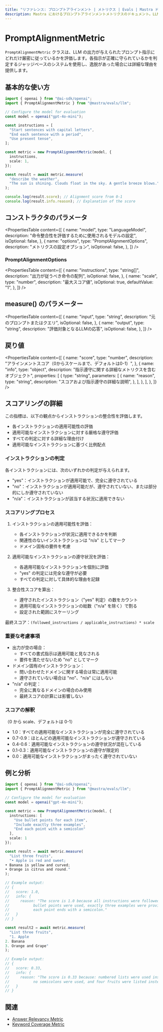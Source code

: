 ---
title: "リファレンス: プロンプトアラインメント | メトリクス | Evals | Mastra ドキュメント"
description: Mastra におけるプロンプトアラインメントメトリクスのドキュメント。LLM の出力が与えられたプロンプト指示にどれだけ従っているかを評価します。
---

# PromptAlignmentMetric

`PromptAlignmentMetric` クラスは、LLM の出力が与えられたプロンプト指示にどれだけ厳密に従っているかを評価します。各指示が正確に守られているかを判定するジャッジベースのシステムを使用し、逸脱があった場合には詳細な理由を提供します。

## 基本的な使い方

```typescript
import { openai } from "@ai-sdk/openai";
import { PromptAlignmentMetric } from "@mastra/evals/llm";

// Configure the model for evaluation
const model = openai("gpt-4o-mini");

const instructions = [
  "Start sentences with capital letters",
  "End each sentence with a period",
  "Use present tense",
];

const metric = new PromptAlignmentMetric(model, {
  instructions,
  scale: 1,
});

const result = await metric.measure(
  "describe the weather",
  "The sun is shining. Clouds float in the sky. A gentle breeze blows.",
);

console.log(result.score); // Alignment score from 0-1
console.log(result.info.reason); // Explanation of the score
```

## コンストラクタのパラメータ

<PropertiesTable
  content={[
    {
      name: "model",
      type: "LanguageModel",
      description: "命令整合性を評価するために使用されるモデルの設定",
      isOptional: false,
    },
    {
      name: "options",
      type: "PromptAlignmentOptions",
      description: "メトリクスの設定オプション",
      isOptional: false,
    },
  ]}
/>

### PromptAlignmentOptions

<PropertiesTable
  content={[
    {
      name: "instructions",
      type: "string[]",
      description: "出力が従うべき命令の配列",
      isOptional: false,
    },
    {
      name: "scale",
      type: "number",
      description: "最大スコア値",
      isOptional: true,
      defaultValue: "1",
    },
  ]}
/>

## measure() のパラメーター

<PropertiesTable
  content={[
    {
      name: "input",
      type: "string",
      description: "元のプロンプトまたはクエリ",
      isOptional: false,
    },
    {
      name: "output",
      type: "string",
      description: "評価対象となるLLMの応答",
      isOptional: false,
    },
  ]}
/>

## 戻り値

<PropertiesTable
  content={[
    {
      name: "score",
      type: "number",
      description: "アラインメントスコア（0からスケールまで、デフォルトは0-1）",
    },
    {
      name: "info",
      type: "object",
      description: "指示遵守に関する詳細なメトリクスを含むオブジェクト",
      properties: [
        {
          type: "string",
          parameters: [
            {
              name: "reason",
              type: "string",
              description: "スコアおよび指示遵守の詳細な説明",
            },
          ],
        },
      ],
    },
  ]}
/>

## スコアリングの詳細

この指標は、以下の観点からインストラクションの整合性を評価します。

- 各インストラクションの適用可能性の評価
- 適用可能なインストラクションに対する厳格な遵守評価
- すべての判定に対する詳細な理由付け
- 適用可能なインストラクションに基づく比例配点

### インストラクションの判定

各インストラクションには、次のいずれかの判定が与えられます。

- "yes"：インストラクションが適用可能で、完全に遵守されている
- "no"：インストラクションが適用可能だが、遵守されていない、または部分的にしか遵守されていない
- "n/a"：インストラクションが該当する状況に適用できない

### スコアリングプロセス

1. インストラクションの適用可能性を評価：

   - 各インストラクションが状況に適用できるかを判断
   - 関連性のないインストラクションは "n/a" としてマーク
   - ドメイン固有の要件を考慮

2. 適用可能なインストラクションの遵守状況を評価：

   - 各適用可能なインストラクションを個別に評価
   - "yes" の判定には完全な遵守が必要
   - すべての判定に対して具体的な理由を記録

3. 整合性スコアを算出：
   - 遵守されたインストラクション（"yes" 判定）の数をカウント
   - 適用可能なインストラクションの総数（"n/a" を除く）で割る
   - 設定された範囲にスケーリング

最終スコア：`(followed_instructions / applicable_instructions) * scale`

### 重要な考慮事項

- 出力が空の場合：
  - すべての書式指示は適用可能と見なされる
  - 要件を満たせないため "no" としてマーク
- ドメイン固有のインストラクション：
  - 問い合わせたドメインに関する場合は常に適用可能
  - 遵守されていない場合は "no"、"n/a" にはしない
- "n/a" の判定：
  - 完全に異なるドメインの場合のみ使用
  - 最終スコアの計算には影響しない

### スコアの解釈

（0 から scale、デフォルトは 0-1）

- 1.0：すべての適用可能なインストラクションが完全に遵守されている
- 0.7-0.9：ほとんどの適用可能なインストラクションが遵守されている
- 0.4-0.6：適用可能なインストラクションの遵守状況が混在している
- 0.1-0.3：適用可能なインストラクションの遵守が限定的
- 0.0：適用可能なインストラクションがまったく遵守されていない

## 例と分析

```typescript
import { openai } from "@ai-sdk/openai";
import { PromptAlignmentMetric } from "@mastra/evals/llm";

// Configure the model for evaluation
const model = openai("gpt-4o-mini");

const metric = new PromptAlignmentMetric(model, {
  instructions: [
    "Use bullet points for each item",
    "Include exactly three examples",
    "End each point with a semicolon"
  ],
  scale: 1
});

const result = await metric.measure(
  "List three fruits",
  "• Apple is red and sweet;
• Banana is yellow and curved;
• Orange is citrus and round."
);

// Example output:
// {
//   score: 1.0,
//   info: {
//     reason: "The score is 1.0 because all instructions were followed exactly:
//           bullet points were used, exactly three examples were provided, and
//           each point ends with a semicolon."
//   }
// }

const result2 = await metric.measure(
  "List three fruits",
  "1. Apple
2. Banana
3. Orange and Grape"
);

// Example output:
// {
//   score: 0.33,
//   info: {
//     reason: "The score is 0.33 because: numbered lists were used instead of bullet points,
//           no semicolons were used, and four fruits were listed instead of exactly three."
//   }
// }
```

## 関連

- [Answer Relevancy Metric](./answer-relevancy)
- [Keyword Coverage Metric](./keyword-coverage)
